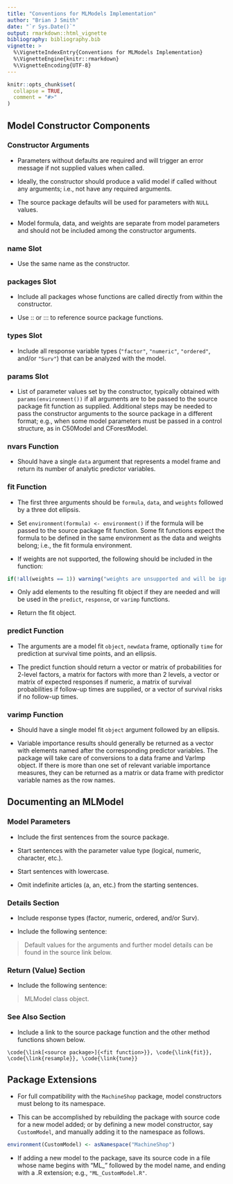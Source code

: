 ---
title: "Conventions for MLModels Implementation"
author: "Brian J Smith"
date: "`r Sys.Date()`"
output: rmarkdown::html_vignette
bibliography: bibliography.bib
vignette: >
  %\VignetteIndexEntry{Conventions for MLModels Implementation}
  %\VignetteEngine{knitr::rmarkdown}
  %\VignetteEncoding{UTF-8}
---

```{r setup, include = FALSE}
knitr::opts_chunk$set(
  collapse = TRUE,
  comment = "#>"
)
```


## Model Constructor Components


### Constructor Arguments

- Parameters without defaults are required and will trigger an error message if not supplied values when called.

- Ideally, the constructor should produce a valid model if called without any arguments; i.e., not have any required arguments.

- The source package defaults will be used for parameters with `NULL` values.

- Model formula, data, and weights are separate from model parameters and should not be included among the constructor arguments.


### name Slot

- Use the same name as the constructor.


### packages Slot

- Include all packages whose functions are called directly from within the constructor.

- Use :: or ::: to reference source package functions.


### types Slot

- Include all response variable types (`"factor"`, `"numeric"`, `"ordered"`, and/or `"Surv"`) that can be analyzed with the model.


### params Slot

- List of parameter values set by the constructor, typically obtained with `params(environment())` if all arguments are to be passed to the source package fit function as supplied.  Additional steps may be needed to pass the constructor arguments to the source package in a different format; e.g., when some model parameters must be passed in a control structure, as in C50Model and CForestModel.


### nvars Function

- Should have a single `data` argument that represents a model frame and return its number of analytic predictor variables.


### fit Function

- The first three arguments should be `formula`, `data`, and `weights` followed by a three dot ellipsis.

- Set `environment(formula) <- environment()` if the formula will be passed to the source package fit function.  Some fit functions expect the formula to be defined in the same environment as the data and weights belong; i.e., the fit formula environment.

- If weights are not supported, the following should be included in the function:

```{r eval = FALSE}
if(!all(weights == 1)) warning("weights are unsupported and will be ignored")
```

- Only add elements to the resulting fit object if they are needed and will be used in the `predict`, `response`, or `varimp` functions.

- Return the fit object.


### predict Function

- The arguments are a model fit `object`, `newdata` frame, optionally `time` for prediction at survival time points, and an ellipsis.

- The predict function should return a vector or matrix of probabilities for 2-level factors, a matrix for factors with more than 2 levels, a vector or matrix of expected responses if numeric, a matrix of survival probabilities if follow-up times are supplied, or a vector of survival risks if no follow-up times.


### varimp Function

- Should have a single model fit `object` argument followed by an ellipsis.

- Variable importance results should generally be returned as a vector with elements named after the corresponding predictor variables.  The package will take care of conversions to a data frame and VarImp object.  If there is more than one set of relevant variable importance measures, they can be returned as a matrix or data frame with predictor variable names as the row names.


## Documenting an MLModel


### Model Parameters

- Include the first sentences from the source package.

- Start sentences with the parameter value type (logical, numeric, character, etc.).

- Start sentences with lowercase.

- Omit indefinite articles (a, an, etc.) from the starting sentences.


### Details Section

- Include response types (factor, numeric, ordered, and/or Surv).

- Include the following sentence:
  
> Default values for the \code{NULL} arguments and further model details can be
> found in the source link below.


### Return (Value) Section

- Include the following sentence:

> MLModel class object.


### See Also Section

- Include a link to the source package function and the other method functions shown below.

```
\code{\link[<source package>]{<fit function>}}, \code{\link{fit}},
\code{\link{resample}}, \code{\link{tune}}
```

## Package Extensions

- For full compatibility with the `MachineShop` package, model constructors must belong to its namespace.

- This can be accomplished by rebuilding the package with source code for a new model added; or by defining a new model constructor, say `CustomModel`, and manually adding it to the namespace as follows.

```{r eval = FALSE}
environment(CustomModel) <- asNamespace("MachineShop")
```

- If adding a new model to the package, save its source code in a file whose name begins with "ML_" followed by the model name, and ending with a .R extension; e.g., `"ML_CustomModel.R"`.
